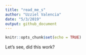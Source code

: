```yaml
---
title: "read_me_s"
author: "Uzziel Valencia"
date: "5/3/2019"
output: github_document
---
```


```r
knitr::opts_chunk$set(echo = TRUE)
```

Let's see, did this work?
